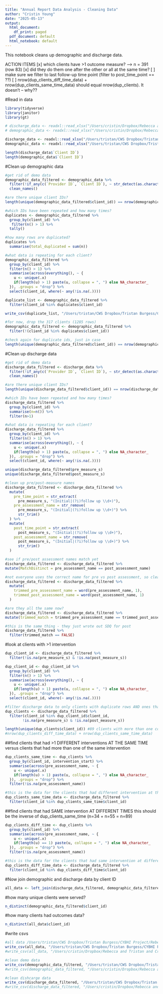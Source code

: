 ```yaml
---
title: "Annual Report Data Analysis - Cleaning Data"
author: "Cristin Young"
date: "2025-05-13"
output:
  html_document:
    df_print: paged
  pdf_document: default
  html_notebook: default
---
```


This notebook cleans up demographic and discharge data.

ACTION ITEMS
[x] which clients have >1 outcome measure?  --> n = 391 (row 83)
[x] did they do them one after the other or all at the same time? 
[ ] make sure we filter to last follow-up time point (filter to post_time_point == ??)
[ ] nrow(dup_clients_diff_time_data) + nrow(dup_clients_same_time_data) should equal nrow(dup_clients). It doesn't -- why??

#Read in data
```r
library(tidyverse)
library(janitor)
library(gt)

# discharge_data <- readxl::read_xlsx("/Users/cristin/Dropbox/Rebecca and Tristan and Cristin/EInsight Data/Exports - Raw/May13_Report_Data/Dishcharge_Report.xlsx", na = c("-", "", "NA"))
# demographic_data <- readxl::read_xlsx("/Users/cristin/Dropbox/Rebecca and Tristan and Cristin/EInsight Data/Exports - Raw/May13_Report_Data/Client_Demographics.xlsx", na = c("-", "", "NA"))

discharge_data <- readxl::read_xlsx("/Users/tristan/CWS Dropbox/Tristan Burgess/CYBHI Project/Rebecca and Tristan and Cristin/EInsight Data/Exports - Raw/May13_Report_Data/Dishcharge_Report.xlsx", na = c("-", "", "NA"))
demographic_data <- readxl::read_xlsx("/Users/tristan/CWS Dropbox/Tristan Burgess/CYBHI Project/Rebecca and Tristan and Cristin/EInsight Data/Exports - Raw/May13_Report_Data/Client_Demographics.xlsx", na = c("-", "", "NA"))

length(discharge_data$`Client ID`)
length(demographic_data$`Client ID`)
```

#Clean up demographic data
```r
#get rid of demo data
demographic_data_filtered <- demographic_data %>%
  filter(!if_any(c(`Provider ID`, `Client ID`), ~ str_detect(as.character(.x), "DEMO"))) %>% 
  clean_names()

#are there unique client IDs? 
length(unique(demographic_data_filtered$client_id)) == nrow(demographic_data_filtered)

#which IDs have been repeated and how many times? 
duplicates <- demographic_data_filtered %>% 
  group_by(client_id) %>% 
   filter(n() > 1) %>%
  tally() 

#how many rows are duplicated?
duplicates %>% 
  summarise(total_duplicated = sum(n))

#what data is repeating for each client?
demographic_data_filtered %>%
  group_by(client_id) %>%
  filter(n() > 1) %>%
  summarise(across(everything(), ~ {
    u <- unique(.x)
    if(length(u) > 1) paste(u, collapse = ", ") else NA_character_
  }), .groups = "drop") %>%
  select(client_id, where(~ any(!is.na(.))))

duplicate_list <- demographic_data_filtered %>% 
  filter(client_id %in% duplicates$client_id)

write_csv(duplicate_list, "/Users/tristan/CWS Dropbox/Tristan Burgess/CYBHI Project/Rebecca and Tristan and Cristin/EInsight Data/duplicate_list.csv")

#for now, drop the 317 clients (1285 rows)
demographic_data_filtered <- demographic_data_filtered %>% 
  filter(!(client_id %in% duplicates$client_id))

#check again for duplicate ids, just in case
length(unique(demographic_data_filtered$client_id)) == nrow(demographic_data_filtered)
```

#Clean up discharge data
```r
#get rid of demo data
discharge_data_filtered <- discharge_data %>%
  filter(!if_any(c(`Provider ID`, `Client ID`), ~ str_detect(as.character(.x), "DEMO"))) %>% 
  clean_names()

#are there unique client IDs? 
length(unique(discharge_data_filtered$client_id)) == nrow(discharge_data_filtered)

#which IDs have been repeated and how many times? 
discharge_data_filtered %>% 
  group_by(client_id) %>% 
  summarise(n=n()) %>% 
  filter(n>1)

#what data is repeating for each client?
discharge_data_filtered %>%
  group_by(client_id) %>%
  filter(n() > 1) %>%
  summarise(across(everything(), ~ {
    u <- unique(.x)
    if(length(u) > 1) paste(u, collapse = ", ") else NA_character_
  }), .groups = "drop") %>%
  select(client_id, where(~ any(!is.na(.))))

unique(discharge_data_filtered$pre_measure_s)
unique(discharge_data_filtered$post_measure_s)

#clean up pre/post-measure names
discharge_data_filtered <- discharge_data_filtered %>%
  mutate(
    pre_time_point = str_extract(
      pre_measure_s, "(Initial|(?i)follow up \\d+)"),
    pre_assessment_name = str_remove(
      pre_measure_s, "(Initial|(?i)follow up \\d+)") %>% 
      str_trim()
  ) %>% 
  mutate(
    post_time_point = str_extract(
      post_measure_s, "(Initial|(?i)follow up \\d+)"),
    post_assessment_name = str_remove(
      post_measure_s, "(Initial|(?i)follow up \\d+)") %>% 
      str_trim()
  )

#see if pre/post assessment names match yet
discharge_data_filtered <- discharge_data_filtered %>% 
mutate(MatchDistinct = pre_assessment_name == post_assessment_name)

#not everyone uses the correct name for pre vs post assessment, so clean further
discharge_data_filtered <- discharge_data_filtered %>% 
  mutate(
    trimmed_pre_assessment_name = word(pre_assessment_name, 1),
    trimmed_post_assessment_name = word(post_assessment_name, 1)
  )

#are they all the same now? 
discharge_data_filtered <- discharge_data_filtered %>% 
mutate(trimmed_match = trimmed_pre_assessment_name == trimmed_post_assessment_name)

#this is the same thing - they just wrote out SDQ for post
discharge_data_filtered %>% 
  filter(trimmed_match == FALSE)
```

#look at clients with >1 intervention
```r
dup_client_id <- discharge_data_filtered %>%
  filter(!is.na(pre_measure_s) & !is.na(post_measure_s)) 

dup_client_id <- dup_client_id %>% 
  group_by(client_id) %>%
  filter(n() > 1) %>%
  summarise(across(everything(), ~ {
    u <- unique(.x)
    if(length(u) > 1) paste(u, collapse = ", ") else NA_character_
  }), .groups = "drop") %>%
  select(client_id, where(~ any(!is.na(.))))

#filter discharge data to only clients with duplicate rows AND ones that hove both pre and post data
dup_clients <- discharge_data_filtered %>% 
  filter(client_id %in% dup_client_id$client_id,
        !is.na(pre_measure_s) & !is.na(post_measure_s))

length(unique(dup_clients$client_id)) #89 clients with more than one complete intervention 
#nrow(dup_clients_diff_time_data) + nrow(dup_clients_same_time_data)
```

##find clients that had >1 DIFFERENT interventions AT THE SAME TIME
versus clients that had more than one of the same intervention
```r
dup_clients_same_time <- dup_clients %>% 
  group_by(client_id, intervention_start) %>% 
  summarise(across(pre_assessment_name, ~ {
    u <- unique(.x)
    if(length(u) > 1) paste(u, collapse = ", ") else NA_character_
  }), .groups = "drop") %>% 
  filter(!is.na(pre_assessment_name))

#this is the data for the clients that had different intervention at the SAME time
dup_clients_same_time_data <- discharge_data_filtered %>% 
  filter(client_id %in% dup_clients_same_time$client_id)
```

##find clients that had SAME intervention AT DIFFERENT TIMES
this should be the inverse of dup_clients_same_time (n=34 + n=55 = n=89)
```r
dup_clients_diff_time <- dup_clients %>% 
  group_by(client_id) %>% 
  summarise(across(pre_assessment_name, ~ {
    u <- unique(.x)
    if(length(u) == 1) paste(u, collapse = ", ") else NA_character_
  }), .groups = "drop") %>% 
  filter(!is.na(pre_assessment_name))

#this is the data for the clients that had same intervention at different times
dup_clients_diff_time_data <- discharge_data_filtered %>% 
  filter(client_id %in% dup_clients_diff_time$client_id)
```


#Now join demographic and discharge data by client ID
```r
all_data <- left_join(discharge_data_filtered, demographic_data_filtered, by = c("client_id", "provider_id"))
```

#how many unique clients were served?
```r
n_distinct(demographic_data_filtered$client_id)
```

#how many clients had outcomes data? 
```r
n_distinct(all_data$client_id)
```

#write csvs
```r
#all data /Users/tristan/CWS Dropbox/Tristan Burgess/CYBHI Project/Rebecca and Tristan and Cristin
write_csv(all_data, "/Users/tristan/CWS Dropbox/Tristan Burgess/CYBHI Project/Rebecca and Tristan and Cristin/EInsight Data/demographic_discharge_clean.csv")
#write_csv(all_data, "/Users/cristin/Dropbox/Rebecca and Tristan and Cristin/EInsight Data/demographic_discharge_clean.csv")

#clean demo data
write_csv(demographic_data_filtered, "/Users/tristan/CWS Dropbox/Tristan Burgess/CYBHI Project/Rebecca and Tristan and Cristin/EInsight Data/demographic_data_clean.csv")
#write_csv(demographic_data_filtered, "/Users/cristin/Dropbox/Rebecca and Tristan and Cristin/EInsight Data/demographic_data_clean.csv")

#clean dishcarge data
write_csv(discharge_data_filtered, "/Users/tristan/CWS Dropbox/Tristan Burgess/CYBHI Project/Rebecca and Tristan and Cristin/EInsight Data/discharge_data_clean.csv")
#write_csv(discharge_data_filtered, "/Users/cristin/Dropbox/Rebecca and Tristan and Cristin/EInsight Data/discharge_data_clean.csv")

```

